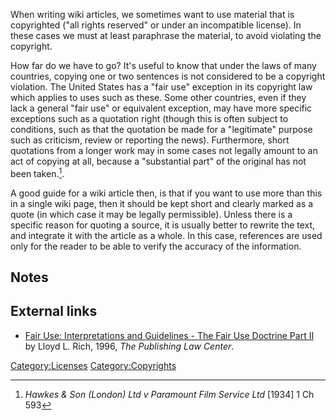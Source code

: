 When writing wiki articles, we sometimes want to use material that is copyrighted ("all rights reserved" or under an incompatible license). In these cases we must at least paraphrase the material, to avoid violating the copyright. 

How far do we have to go? It's useful to know that under the laws of many countries, copying one or two sentences is not considered to be a copyright violation.  The United States has a "fair use" exception in its copyright law which applies to uses such as these.  Some other countries, even if they lack a general "fair use" or equivalent exception, may have more specific exceptions such as a quotation right (though this is often subject to conditions, such as that the quotation be made for a "legitimate" purpose such as criticism, review or reporting the news). Furthermore, short quotations from a longer work may in some cases not legally amount to an act of copying at all, because a "substantial part" of the original has not been taken.<ref>''Hawkes & Son (London) Ltd v Paramount Film Service Ltd'' [1934] 1 Ch 593</ref>.

A good guide for a wiki article then, is that if you want to use more than this in a single wiki page, then it should be kept short and clearly marked as a quote (in which case it may be legally permissible). Unless there is a specific reason for quoting a source, it is usually better to rewrite the text, and integrate it with the article as a whole. In this case, references are used only for the reader to be able to verify the accuracy of the information.

{{stub}}

== Notes ==
<references />

== External links ==

* [http://www.publaw.com/fairuse.html Fair Use: Interpretations and Guidelines - The Fair Use Doctrine Part II] by Lloyd L. Rich, 1996, ''The Publishing Law Center''.

[[Category:Licenses]]
[[Category:Copyrights]]
